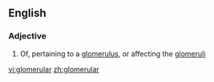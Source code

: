 ==English==

===Adjective===
{{en-adj|-}}

# Of, pertaining to a [[glomerulus]], or affecting the [[glomeruli]]

[[vi:glomerular]]
[[zh:glomerular]]